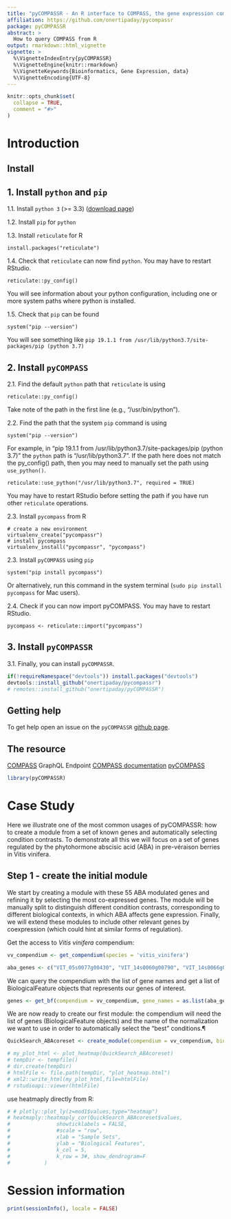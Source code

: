 ```yaml
---
title: "pyCOMPASSR - An R interface to COMPASS, the gene expression compendia GraphQL endpoint."
affiliation: https://github.com/onertipaday/pycompassr
package: pyCOMPASSR
abstract: > 
  How to query COMPASS from R
output: rmarkdown::html_vignette
vignette: >
  %\VignetteIndexEntry{pyCOMPASSR}
  %\VignetteEngine{knitr::rmarkdown}
  %\VignetteKeywords{Bioinformatics, Gene Expression, data}
  %\VignetteEncoding{UTF-8}
---
```


```r
knitr::opts_chunk$set(
  collapse = TRUE,
  comment = "#>"
)
```

# Introduction

## Install

## 1. Install `python` and `pip`

1.1. Install `python 3` (>= 3.3) ([download page](https://www.python.org/downloads))

1.2. Install `pip` for `python`

1.3. Install `reticulate` for R

```
install.packages("reticulate")
```

1.4. Check that `reticulate` can now find `python`. You may have to restart RStudio.

```
reticulate::py_config()
```

You will see information about your python configuration, including one or more system paths where python is installed.

1.5. Check that `pip` can be found

```
system("pip --version")
```

You will see something like `pip 19.1.1 from /usr/lib/python3.7/site-packages/pip (python 3.7)`

## 2. Install `pyCOMPASS`

2.1. Find the default `python` path that `reticulate` is using

```
reticulate::py_config()
```

Take note of the path in the first line (e.g., "/usr/bin/python").

2.2. Find the path that the system `pip` command is using

```
system("pip --version")
```

For example, in "pip 19.1.1 from /usr/lib/python3.7/site-packages/pip (python 3.7)" the `python` path is "/usr/lib/python3.7". If the path here does not match the py_config() path, then you may need to manually set the path using `use_python()`.

```
reticulate::use_python("/usr/lib/python3.7", required = TRUE)
```

You may have to restart RStudio before setting the path if you have run other `reticulate` operations.

2.3. Install `pycompass` from R

```
# create a new environment 
virtualenv_create("pycompassr")
# install pycompass
virtualenv_install("pycompassr", "pycompass")
```

2.3. Install `pyCOMPASS` using `pip`

```
system("pip install pycompass")
```

Or alternatively, run this command in the system terminal (`sudo pip install pycompass` for Mac users).

2.4. Check if you can now import pyCOMPASS. You may have to restart RStudio.

```
pycompass <- reticulate::import("pycompass")
```

## 3. Install `pyCOMPASSR`

3.1. Finally, you can install `pyCOMPASSR`.

```r
if(!requireNamespace("devtools")) install.packages("devtools")
devtools::install_github("onertipaday/pycompassr")
# remotes::install_github("onertipaday/pyCOMPASSR")
```

## Getting help

To get help open an issue on the `pyCOMPASSR`
[github page](https://github.com/onertipaday/pyCOMPASSR/issues).

## The resource

[COMPASS](http://compass.fmach.it/graphql/) GraphQL Endpoint
[COMPASS documentation](https://compass-.readthedocs.io/en/latest/index.html)
[pyCOMPASS](https://github.com/marcomoretto/pyCOMPASS)


```r
library(pyCOMPASSR)
```

# Case Study

Here we illustrate one of the most common usages of pyCOMPASSR: how to create a module from a set of known genes and automatically selecting condition contrasts. To demonstrate all this we will focus on a set of genes regulated by the phytohormone abscisic acid (ABA) in pre-véraison berries in Vitis vinifera.

## Step 1 - create the initial module

We start by creating a module with these 55 ABA modulated genes and refining it by selecting the most co-expressed genes. The module will be manually split to distinguish different condition contrasts, corresponding to different biological contexts, in which ABA affects gene expression. Finally, we will extend these modules to include other relevant genes by coexpression (which could hint at similar forms of regulation). 

Get the access to _Vitis vinifera_ compendium:
```r
vv_compendium <- get_compendium(species = 'vitis_vinifera')
```

```r
aba_genes <- c("VIT_05s0077g00430", "VIT_14s0060g00790", "VIT_14s0066g00810", "VIT_16s0050g00390", "VIT_18s0001g10450", "VIT_11s0016g03180", "VIT_08s0058g00470", "VIT_17s0000g01080", "VIT_06s0004g04860", "VIT_00s0322g00030", "VIT_06s0061g00730", "VIT_07s0005g00140", "VIT_00s0934g00010", "VIT_18s0001g04800", "VIT_01s0011g04820", "VIT_00s0216g00060", "VIT_18s0072g01220", "VIT_15s0048g02870", "VIT_00s0203g00070", "VIT_19s0014g03290", "VIT_01s0026g02710", "VIT_17s0000g08080", "VIT_00s0429g00040", "VIT_00s1206g00010", "VIT_09s0002g03690", "VIT_13s0067g00240", "VIT_07s0104g00350", "VIT_04s0023g02480", "VIT_18s0001g08490", "VIT_13s0019g02110", "VIT_04s0008g01120", "VIT_10s0003g00390", "VIT_03s0017g01410", "VIT_08s0007g08030", "VIT_08s0040g01820", "VIT_08s0058g01260", "VIT_09s0002g00630", "VIT_14s0068g01620", "VIT_18s0001g01030", "VIT_16s0050g01880", "VIT_08s0007g08280", "VIT_09s0002g06790", "VIT_09s0002g00640", "VIT_03s0063g01790", "VIT_04s0044g01230", "VIT_08s0040g02610", "VIT_01s0010g03680", "VIT_01s0137g00780", "VIT_02s0025g00500", "VIT_06s0004g05650", "VIT_07s0005g01080", "VIT_13s0156g00100", "VIT_17s0000g01120", "VIT_18s0001g07840", "VIT_18s0001g09290")
```

We can query the compendium with the list of gene names and get a list of BiologicalFeature objects that represents our genes of interest.
```r
genes <- get_bf(compendium = vv_compendium, gene_names = as.list(aba_genes))
```

We are now ready to create our first module: the compendium will need the list of genes (BiologicalFeature objects) and the name of the normalization we want to use in order to automatically select the "best" conditions.¶

```r
QuickSearch_ABAcoreset <- create_module(compendium = vv_compendium, biofeatures = genes)
```


```r
# my_plot_html <- plot_heatmap(QuickSearch_ABAcoreset)
# tempDir <- tempfile()
# dir.create(tempDir)
# htmlFile <- file.path(tempDir, "plot_heatmap.html")
# xml2::write_html(my_plot_html,file=htmlFile)
# rstudioapi::viewer(htmlFile)
```

use heatmaply directly from R:
```r
# # plotly::plot_ly(z=mod1$values,type="heatmap")
# heatmaply::heatmaply_cor(QuickSearch_ABAcoreset$values,
#               showticklabels = FALSE,
#               #scale = "row",
#               xlab = "Sample Sets",
#               ylab = "Biological Features",
#               k_col = 5,
#               k_row = 3#, show_dendrogram=F
#           )
```


# Session information

```r
print(sessionInfo(), locale = FALSE)
```
